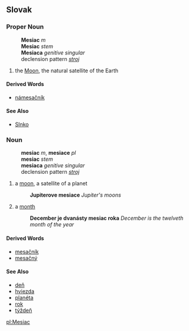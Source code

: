 == Slovak ==
=== Proper Noun ===
:'''Mesiac''' ''m''
:'''Mesiac''' ''stem''
:'''Mesiaca''' ''genitive singular''
:declension pattern ''[[Slovak declension pattern stroj|stroj]]''
# the [[Moon]], the natural satellite of the Earth
==== Derived Words ====
* [[námesačník]]
==== See Also ====
* [[Slnko#Slovak|Slnko]]
=== Noun ===
:'''mesiac''' ''m'', '''mesiace''' ''pl''
:'''mesiac''' ''stem''
:'''mesiaca''' ''genitive singular''
:declension pattern ''[[Slovak declension pattern stroj|stroj]]''
# a [[moon]], a satellite of a planet
#: '''Jupiterove mesiace''' ''Jupiter's moons''
# a [[month]]
#: '''December je dvanásty mesiac roka''' ''December is the twelveth month of the year''
==== Derived Words ====
* [[mesačník]]
* [[mesačný]]
==== See Also ====
* [[deň#Slovak|deň]]
* [[hviezda#Slovak|hviezda]]
* [[planéta#Slovak|planéta]]
* [[rok#Slovak|rok]]
* [[týždeň#Slovak|týždeň]]

[[pl:Mesiac]]